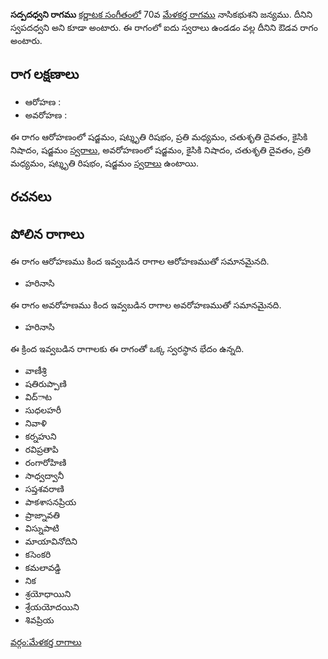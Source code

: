 {{Infobox ragam
	| name          	= సద్పదధ్వని
	| synonym	    	= స్వపదధ్వని
	| mela          	= 
	| chakra        	= 
	| janaka        	= 
	| type          	= ఔడవ
	| arohanam      	= {{svaraC|S|R3|M2|D2|N2|S'}} 
	| avarohanam    	= {{svaraC|S'|N2|D2|M2|R3|S}}
	| jeeva         	=
	| chhaya        	=
	| nyasa         	=
	| vishesha      	= 
	| equivalent  		= 
}}
{{కర్ణాటక సంగీత రాగాలు}}
'''సద్పదధ్వని రాగము''' [[కర్ణాటక సంగీతం]]లో 70వ [[మేళకర్త రాగము]] నాసికభుశని జన్యము. దీనిని స్వపదధ్వని అని కూడా అంటారు. ఈ రాగంలో ఐదు స్వరాలు ఉండడం వల్ల దీనిని ఔడవ రాగం అంటారు.


==రాగ లక్షణాలు==


* ఆరోహణ : {{svaraC|S|R3|M2|D2|N2|S'}} 
* అవరోహణ : {{svaraC|S'|N2|D2|M2|R3|S}}

ఈ రాగం ఆరోహణంలో షడ్జమం, షట్శృతి రిషభం, ప్రతి మధ్యమం, చతుశృతి దైవతం, కైసికి నిషాదం, షడ్జమం [[స్వరాలు]], అవరోహణంలో షడ్జమం, కైసికి నిషాదం, చతుశృతి దైవతం, ప్రతి మధ్యమం, షట్శృతి రిషభం, షడ్జమం [[స్వరాలు]] ఉంటాయి.

==రచనలు==



==పోలిన రాగాలు==
ఈ రాగం ఆరోహణము కింద ఇవ్వబడిన రాగాల ఆరోహణముతో సమానమైనది.
* హరినాసి

ఈ రాగం అవరోహణము కింద ఇవ్వబడిన రాగాల అవరోహణముతో సమానమైనది.
* హరినాసి

ఈ క్రింద ఇవ్వబడిన రాగాలకు ఈ రాగంతో ఒక్క స్వరస్థాన భేదం ఉన్నది.
* వాణీశ్రి
* షతిరుప్పాణి
* విద్ాట
* సుధలహరీ
* నివాళి
* కర్నహుని
* రవిప్రతాపి
* రంగారోహిణి
* సాధ్వద్వానీ
* సప్తశవరాణి
* పాకశాసనప్రియ
* ప్రాజ్నావతి
* విస్నుపాటి
* మాయావినోదిని
* కసెంకరి
* కమలావడ్డి
* నిక
* శ్రయోధాయిని
* శ్రేయయోదయిని
* శివప్రియ



[[వర్గం:మేళకర్త రాగాలు]]